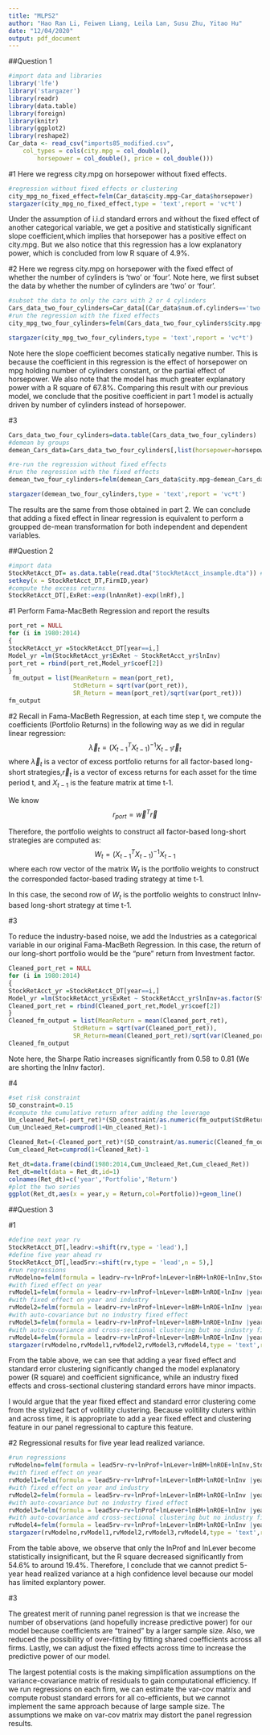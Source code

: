 ```yaml
---
title: "MLPS2"
author: "Hao Ran Li, Feiwen Liang, Leila Lan, Susu Zhu, Yitao Hu"
date: "12/04/2020"
output: pdf_document
---
```


##Question 1
```r
#import data and libraries
library('lfe')
library('stargazer')
library(readr)
library(data.table)
library(foreign)
library(knitr)
library(ggplot2)
library(reshape2)
Car_data <- read_csv("imports85_modified.csv", 
    col_types = cols(city.mpg = col_double(), 
        horsepower = col_double(), price = col_double()))

```

#1 
Here we regress city.mpg on horsepower without fixed effects.
```r
#regression without fixed effects or clustering
city_mpg_no_fixed_effect=felm(Car_data$city.mpg~Car_data$horsepower)
stargazer(city_mpg_no_fixed_effect,type = 'text',report = 'vc*t')
```
Under the assumption of i.i.d standard errors and without the fixed effect of another categorical variable, we get a positive and statistically significant slope coefficient,which implies that horsepower has a positive effect on city.mpg. But we also notice that this regression has a low explanatory power, which is concluded from low R square of 4.9%.

#2
Here we regress city.mpg on horsepower with the fixed effect of whether the number of cylinders is 'two' or 'four'. Note here, we first subset the data by whether the number of cylinders are 'two' or 'four'.
```r
#subset the data to only the cars with 2 or 4 cylinders 
Cars_data_two_four_cylinders=Car_data[(Car_data$num.of.cylinders=='two')|(Car_data$num.of.cylinders=='four'),]
#run the regression with the fixed effects 
city_mpg_two_four_cylinders=felm(Cars_data_two_four_cylinders$city.mpg~Cars_data_two_four_cylinders$horsepower|Cars_data_two_four_cylinders$num.of.cylinders|0|0)

stargazer(city_mpg_two_four_cylinders,type = 'text',report = 'vc*t')
```
Note here the slope coefficient becomes statically negative number. This is because the coefficient in this regression is the effect of horsepower on mpg holding number of cylinders constant, or the partial effect of horsepower. We also note that the model has much greater explanatory power with a R square of 67.8%. Comparing this result with our previous model, we conclude that the positive coefficient in part 1 model is actually driven by number of cylinders instead of horsepower.

#3
```r
Cars_data_two_four_cylinders=data.table(Cars_data_two_four_cylinders)
#demean by groups 
demean_Cars_data=Cars_data_two_four_cylinders[,list(horsepower=horsepower-mean(horsepower,na.rm=T),city.mpg=city.mpg-mean(city.mpg)),by=num.of.cylinders]

#re-run the regression without fixed effects
#run the regression with the fixed effects 
demean_two_four_cylinders=felm(demean_Cars_data$city.mpg~demean_Cars_data$horsepower|0|0|0)

stargazer(demean_two_four_cylinders,type = 'text',report = 'vc*t')
```

The results are the same from those obtained in part 2. We can conclude that adding a fixed effect in linear regression is equivalent to perform a groupped de-mean transformation for both independent and dependent variables. 

##Question 2 
```r
#import data
StockRetAcct_DT= as.data.table(read.dta("StockRetAcct_insample.dta")) #set the key as firm ID and year
setkey(x = StockRetAcct_DT,FirmID,year)
#compute the excess returns 
StockRetAcct_DT[,ExRet:=exp(lnAnnRet)-exp(lnRf),]
```
#1
Perform Fama-MacBeth Regression and report the results
```r
port_ret = NULL
for (i in 1980:2014) 
{
StockRetAcct_yr =StockRetAcct_DT[year==i,]
Model_yr =lm(StockRetAcct_yr$ExRet ~ StockRetAcct_yr$lnInv)
port_ret = rbind(port_ret,Model_yr$coef[2])
}
 fm_output = list(MeanReturn = mean(port_ret), 
                  StdReturn = sqrt(var(port_ret)),
                  SR_Return = mean(port_ret)/sqrt(var(port_ret)))
fm_output
```

#2
Recall in Fama-MacBeth Regression, at each time step t, we compute the coefficients (Portfolio Returns) in the following way as we did in regular linear regression:
$$\vec{\lambda}_t=(X^T_{t-1}X_{t-1})^{-1}X_{t-1}\vec{r}_{t}$$
where $\vec{\lambda}_t$ is a vector of excess portfolio returns for all factor-based long-short strategies,$\vec{r}_{t}$ is a vector of excess returns for each asset for the time period t, and $X_{t-1}$ is the feature matrix at time t-1.

We know 
$$r_{port}=\vec{w}^T\vec{r}$$

Therefore, the portfolio weights to construct all factor-based long-short strategies are computed as:
$$W_t=(X^T_{t-1}X_{t-1})^{-1}X_{t-1}$$
where each row vector of the matrix $W_t$ is the portfolio weights to construct the corresponded factor-based trading strategy at time t-1.

In this case, the second row of $W_t$ is the portfolio weights to construct lnInv-based long-short strategy at time t-1.


#3

To reduce the industry-based noise, we add the Industries as a categorical variable in our original Fama-MacBeth Regression. In this case, the return of our long-short portfolio would be the "pure" return from Investment factor. 

```r
Cleaned_port_ret = NULL
for (i in 1980:2014) 
{
StockRetAcct_yr =StockRetAcct_DT[year==i,]
Model_yr =lm(StockRetAcct_yr$ExRet ~ StockRetAcct_yr$lnInv+as.factor(StockRetAcct_yr$ff_ind))
Cleaned_port_ret = rbind(Cleaned_port_ret,Model_yr$coef[2])
}
Cleaned_fm_output = list(MeanReturn = mean(Cleaned_port_ret), 
                  StdReturn = sqrt(var(Cleaned_port_ret)),
                  SR_Return=mean(Cleaned_port_ret)/sqrt(var(Cleaned_port_ret)))
Cleaned_fm_output
```

Note here, the Sharpe Ratio increases significantly from 0.58 to 0.81 (We are shorting the lnInv factor).


#4
```r
#set risk constraint
SD_constraint=0.15
#compute the cumulative return after adding the leverage 
Un_cleaned_Ret=(-port_ret)*(SD_constraint/as.numeric(fm_output$StdReturn))
Cum_Uncleaed_Ret=cumprod(1+Un_cleaned_Ret)-1

Cleaned_Ret=(-Cleaned_port_ret)*(SD_constraint/as.numeric(Cleaned_fm_output$StdReturn))
Cum_cleaed_Ret=cumprod(1+Cleaned_Ret)-1

Ret_dt=data.frame(cbind(1980:2014,Cum_Uncleaed_Ret,Cum_cleaed_Ret))
Ret_dt=melt(data = Ret_dt,id=1)
colnames(Ret_dt)=c('year','Portfolio','Return')
#plot the two series
ggplot(Ret_dt,aes(x = year,y = Return,col=Portfolio))+geom_line()
```

##Question 3

#1

```r
#define next year rv
StockRetAcct_DT[,leadrv:=shift(rv,type = 'lead'),]
#define five year ahead rv
StockRetAcct_DT[,lead5rv:=shift(rv,type = 'lead',n = 5),]
#run regressions
rvModelno=felm(formula = leadrv~rv+lnProf+lnLever+lnBM+lnROE+lnInv,StockRetAcct_DT)
#with fixed effect on year
rvModel1=felm(formula = leadrv~rv+lnProf+lnLever+lnBM+lnROE+lnInv |year|0|0,StockRetAcct_DT)
#with fixed effect on year and industry
rvModel2=felm(formula = leadrv~rv+lnProf+lnLever+lnBM+lnROE+lnInv |year+ff_ind|0|0,StockRetAcct_DT)
#with auto-covariance but no industry fixed effect 
rvModel3=felm(formula = leadrv~rv+lnProf+lnLever+lnBM+lnROE+lnInv |year|0|year,StockRetAcct_DT)
#with auto-covariance and cross-sectional clustering but no industry fixed effect 
rvModel4=felm(formula = leadrv~rv+lnProf+lnLever+lnBM+lnROE+lnInv |year|0|year+FirmID,StockRetAcct_DT)
stargazer(rvModelno,rvModel1,rvModel2,rvModel3,rvModel4,type = 'text',report = 'vc*t')
```

From the table above, we can see that adding a year fixed effect and standard error clustering significantly changed the model explanatory power (R square) and coefficient significance, while an industry fixed effects and cross-sectional clustering standard errors have minor impacts.

I would argue that the year fixed effect and standard error clustering come from the stylized fact of volitility clustering. Because volitility cluters within and across time, it is appropriate to add a year fixed effect and clustering feature in our panel regressional to capture this feature. 


#2
Regressional results for five year lead realized variance.

```r
#run regressions
rvModelno=felm(formula = lead5rv~rv+lnProf+lnLever+lnBM+lnROE+lnInv,StockRetAcct_DT)
#with fixed effect on year
rvModel1=felm(formula = lead5rv~rv+lnProf+lnLever+lnBM+lnROE+lnInv |year|0|0,StockRetAcct_DT)
#with fixed effect on year and industry
rvModel2=felm(formula = lead5rv~rv+lnProf+lnLever+lnBM+lnROE+lnInv |year+ff_ind|0|0,StockRetAcct_DT)
#with auto-covariance but no industry fixed effect 
rvModel3=felm(formula = lead5rv~rv+lnProf+lnLever+lnBM+lnROE+lnInv |year|0|year,StockRetAcct_DT)
#with auto-covariance and cross-sectional clustering but no industry fixed effect 
rvModel4=felm(formula = lead5rv~rv+lnProf+lnLever+lnBM+lnROE+lnInv |year|0|year+FirmID,StockRetAcct_DT)
stargazer(rvModelno,rvModel1,rvModel2,rvModel3,rvModel4,type = 'text',report = 'vc*t')
```

From the table above, we observe that only the lnProf and lnLever become statistically insignificant, but the R square decreased significantly from 54.6% to around 19.4%. Therefore, I conclude that we cannot predict 5-year head realized variance at a high confidence level because our model has limited explantory power. 


#3

The greatest merit of running panel regression is that we increase the number of observations (and hopefully increase predictive power) for our model because coefficients are "trained" by a larger sample size. Also, we reduced the possibility of over-fitting by fitting shared coefficients across all firms. Lastly, we can adjust the fixed effects across time to increase the predictive power of our model. 

The largest potential costs is the making simplification assumptions on the variance-covariance matrix of residuals to gain computational efficiency. If we run regressions on each firm, we can estimate the var-cov matrix and compute robust standard errors for all co-efficients, but we cannot implement the same approach because of large sample size. The assumptions we make on var-cov matrix may distort the panel regression results. 

